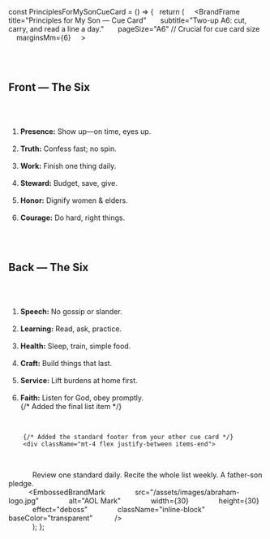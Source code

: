 
const PrinciplesForMySonCueCard = () => {
  return (
    <BrandFrame
      title="Principles for My Son — Cue Card"
      subtitle="Two-up A6: cut, carry, and read a line a day."
      pageSize="A6" // Crucial for cue card size
      marginsMm={6}
    >
      <div className="flex flex-col h-full">
        <div className="flex-grow">
          <h2 className="text-lg mt-0">Front — The Six</h2>
          <ol className="list-decimal pl-4 text-sm space-y-1">
            <li><strong>Presence:</strong> Show up—on time, eyes up.</li>
            <li><strong>Truth:</strong> Confess fast; no spin.</li>
            <li><strong>Work:</strong> Finish one thing daily.</li>
            <li><strong>Steward:</strong> Budget, save, give.</li>
            <li><strong>Honor:</strong> Dignify women &amp; elders.</li>
            <li><strong>Courage:</strong> Do hard, right things.</li>
          </ol>

          <h2 className="text-lg mt-6">Back — The Six</h2>
          <ol start={7} className="list-decimal pl-4 text-sm space-y-1">
            <li><strong>Speech:</strong> No gossip or slander.</li>
            <li><strong>Learning:</strong> Read, ask, practice.</li>
            <li><strong>Health:</strong> Sleep, train, simple food.</li>
            <li><strong>Craft:</strong> Build things that last.</li>
            <li><strong>Service:</strong> Lift burdens at home first.</li>
            <li><strong>Faith:</strong> Listen for God, obey promptly.</li> {/* Added the final list item */}
          </ol>
        </div>

        {/* Added the standard footer from your other cue card */}
        <div className="mt-4 flex justify-between items-end">
          <div className="not-prose text-[8px] text-[color:var(--color-on-secondary)/0.6] w-2/3 pr-2">
            Review one standard daily. Recite the whole list weekly. A father-son pledge.
          </div>
          <EmbossedBrandMark
              src="/assets/images/abraham-logo.jpg"
              alt="AOL Mark"
              width={30}
              height={30}
              effect="deboss"
              className="inline-block"
              baseColor="transparent"
          />
        </div>
      </div>
    </BrandFrame>
  );
};
